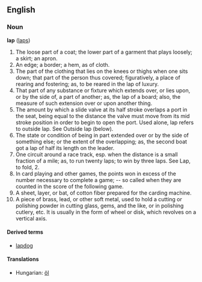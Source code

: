 ==English==
===Noun===
'''lap''' ([[laps]])

#The loose part of a coat; the lower part of a garment that plays loosely; a skirt; an apron.
#An edge; a border; a hem, as of cloth.
#The part of the clothing that lies on the knees or thighs when one sits down; that part of the person thus covered; figuratively, a place of rearing and fostering; as, to be reared in the lap of luxury.
#That part of any substance or fixture which extends over, or lies upon, or by the side of, a part of another; as, the lap of a board; also, the measure of such extension over or upon another thing.
#The amount by which a slide valve at its half stroke overlaps a port in the seat, being equal to the distance the valve must move from its mid stroke position in order to begin to open the port. Used alone, lap refers to outside lap. See Outside lap (below).
#The state or condition of being in part extended over or by the side of something else; or the extent of the overlapping; as, the second boat got a lap of half its length on the leader.
#One circuit around a race track, esp. when the distance is a small fraction of a mile; as, to run twenty laps; to win by three laps. See Lap, to fold, 2.
#In card playing and other games, the points won in excess of the number necessary to complete a game; -- so called when they are counted in the score of the following game.
#A sheet, layer, or bat, of cotton fiber prepared for the carding machine.
#A piece of brass, lead, or other soft metal, used to hold a cutting or polishing powder in cutting glass, gems, and the like, or in polishing cutlery, etc. It is usually in the form of wheel or disk, which revolves on a vertical axis.

====Derived terms====
*[[lapdog]]

====Translations====
*Hungarian: [[öl]]<!-- a person's lap -->